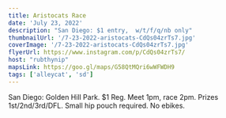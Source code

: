 ```yaml
---
title: Aristocats Race
date: 'July 23, 2022'
description: "San Diego: $1 entry,  w/t/f/q/nb only"
thumbnailUrl: '/7-23-2022-aristocats-CdQs04zrTs7.jpg'
coverImage: '/7-23-2022-aristocats-CdQs04zrTs7.jpg'
flyerUrl: https://www.instagram.com/p/CdQs04zrTs7/
host: "rubthynip"
mapsLink: https://goo.gl/maps/G58QtMQri6wWFWDH9
tags: ['alleycat', 'sd']
---
```


<div>
  San Diego: Golden Hill Park. $1 Reg. Meet 1pm, race 2pm. Prizes 1st/2nd/3rd/DFL. Small hip pouch required. No ebikes.
</div>


